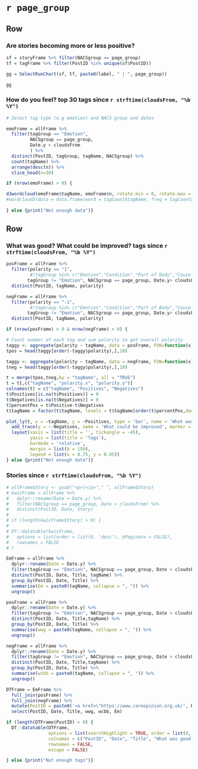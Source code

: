 

`r page_group` {data-orientation=rows}
=========================================

Row
-----------------------------------------

### Are stories becoming more or less positive?

```r

sf = storyFrame %>% filter(NACSgroup == page_group)
tf = tagFrame %>% filter(PostID %in% unique(sf$PostID))

gg = SelectRunChart(sf, tf, paste0(label, " | ", page_group))

```

```r
gg
```

### How do you feel? top 30 tags since `r strftime(cloudsFrom, "%b %Y")`

```r
# Select tag type (e.g emotion) and NACS group and dates

emoFrame = allFrame %>%
  filter(tagGroup == "Emotion", 
         NACSgroup == page_group, 
         Date.y > cloudsFrom
         ) %>% 
  distinct(PostID, tagGroup, tagName, NACSgroup) %>% 
  count(tagName) %>%
  arrange(desc(n)) %>% 
  slice_head(n=30)

if (nrow(emoFrame) > 0) {

d3wordcloud(emoFrame$tagName, emoFrame$n, rotate.min = 0, rotate.max = 0, size.scale = "sqrt", tooltip = TRUE, padding = 2)
#wordcloud2(data = data.frame(word = tagCount$tagName, freq = tagCount$polarity.n)) 
  
} else {print("Not enough data")}


```

Row
-----------------------------------------

### What was good? What could be improved? tags since `r strftime(cloudsFrom, "%b %Y")`

```r
posFrame = allFrame %>%
  filter(polarity == "1",    
         #!tagGroup %in% c("Emotion","Condition","Part of Body","Cause of disease") #Think CO Bubble charts exclude these
        tagGroup != "Emotion", NACSgroup == page_group, Date.y> cloudsFrom) %>% 
  distinct(PostID, tagName, polarity)

negFrame = allFrame %>%
  filter(polarity == "-1",    
         #!tagGroup %in% c("Emotion","Condition","Part of Body","Cause of disease") #Think CO Bubble charts exclude these
        tagGroup != "Emotion", NACSgroup == page_group, Date.y> cloudsFrom) %>% 
  distinct(PostID, tagName, polarity)

if (nrow(posFrame) > 0 & nrow(negFrame) > 0) {

# Count number of each tag and sum polarity to get overall polarity
taggy <- aggregate(polarity ~ tagName, data = posFrame, FUN=function(x) c(n = length(x)))
tpos = head(taggy[order(-taggy$polarity),],10)

taggy <- aggregate(polarity ~ tagName, data = negFrame, FUN=function(x) c(n = length(x)))
tneg = head(taggy[order(-taggy$polarity),],10)

t = merge(tpos,tneg,by = "tagName", all = "TRUE")
t = t[,c("tagName", "polarity.x", "polarity.y")]
colnames(t) = c("tagName", "Positives", "Negatives")
t$Positives[is.na(t$Positives)] = 0
t$Negatives[is.na(t$Negatives)] = 0
t$percentPos = t$Positive-t$Negatives
t$tagName = factor(t$tagName, levels = t$tagName[order(t$percentPos,decreasing = TRUE)]) #reorder the factor

plot_ly(t, x = ~tagName, y = ~Positives, type = 'bar', name = 'What was good', marker = list(color = 'rgb(175, 206, 148)')) %>%
  add_trace(y = ~-Negatives, name = 'What could be improved', marker = list(color = 'rgb(173, 65, 87)')) %>%
  layout(xaxis = list(title = '', tickangle = -45),
         yaxis = list(title = 'Tags'),
         barmode = 'relative',
         margin = list(b = 150),
         legend = list(x = 0.75, y = 0.95))
} else {print("Not enough data")}
```

### Stories since `r strftime(cloudsFrom, "%b %Y")`
```r
# allFrame$Story <- gsub("<p>|</p>"," ", allFrame$Story)
# kwicFrame = allFrame %>%
#   dplyr::rename(Date = Date.y) %>%
#   filter(NACSgroup == page_group, Date > cloudsFrom) %>%
#   distinct(PostID, Date, Story)
# 
# if (length(kwicFrame$Story) > 0) {
#    
# DT::datatable(kwicFrame,
#   options = list(order = list(0, 'desc'), bPaginate = FALSE), 
#   rownames = FALSE
# )

EmFrame = allFrame %>%
  dplyr::rename(Date = Date.y) %>%
  filter(tagGroup == "Emotion", NACSgroup == page_group, Date > cloudsFrom) %>% 
  distinct(PostID, Date, Title, tagName) %>% 
  group_by(PostID, Date, Title) %>%
  summarise(Em = paste0(tagName, collapse = ", ")) %>% 
  ungroup()

posFrame = allFrame %>%
  dplyr::rename(Date = Date.y) %>%
  filter(tagGroup != "Emotion", NACSgroup == page_group, Date > cloudsFrom, polarity == 1) %>% 
  distinct(PostID, Date, Title,tagName) %>% 
  group_by(PostID, Date, Title) %>%
  summarise(wwg = paste0(tagName, collapse = ", ")) %>% 
  ungroup()

negFrame = allFrame %>%
  dplyr::rename(Date = Date.y) %>%
  filter(tagGroup != "Emotion", NACSgroup == page_group, Date > cloudsFrom, polarity == -1) %>% 
  distinct(PostID, Date, Title,tagName) %>%
  group_by(PostID, Date, Title) %>%
  summarise(wcbb = paste0(tagName, collapse = ", ")) %>% 
  ungroup()

DTFrame = EmFrame %>% 
  full_join(posFrame) %>% 
  full_join(negFrame) %>%  
  mutate(PostID = paste0('<a href=\"https://www.careopinion.org.uk/', PostID,'" target="_blank" rel="noopener noreferrer">', PostID,'</a>')) %>% 
  select(PostID, Date, Title, wwg, wcbb, Em)

if (length(DTFrame$PostID) > 0) {
  DT::datatable(DTFrame,
                options = list(searchHighlight = TRUE, order = list(0, 'desc'), bPaginate = FALSE), 
                colnames = c("PostID", "Date", "Title", "What was good?","What could be improved?","How did you feel?"),
                rownames = FALSE,
                escape = FALSE)

} else {print("Not enough tags")}
```
